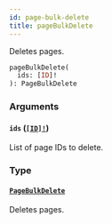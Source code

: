 ```yaml
---
id: page-bulk-delete
title: pageBulkDelete
---
```


Deletes pages.

```graphql
pageBulkDelete(
  ids: [ID]!
): PageBulkDelete

```

### Arguments

#### `ids` ([`[ID]!`](/api-reference/scalars/id.mdx))

List of page IDs to delete.

### Type

#### [`PageBulkDelete`](/api-reference/objects/page-bulk-delete.mdx)

Deletes pages.

